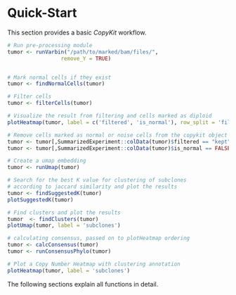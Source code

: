 # Quick-Start

This section provides a basic *CopyKit* workflow. 

```r
# Run pre-processing module
tumor <- runVarbin("/path/to/marked/bam/files/",
                 remove_Y = TRUE)


# Mark normal cells if they exist
tumor <- findNormalCells(tumor)

# Filter cells
tumor <- filterCells(tumor)

# Visualize the result from filtering and cells marked as diploid
plotHeatmap(tumor, label = c('filtered', 'is_normal'), row_split = 'filtered')

# Remove cells marked as normal or noise cells from the copykit object
tumor <- tumor[,SummarizedExperiment::colData(tumor)$filtered == "kept"]
tumor <- tumor[,SummarizedExperiment::colData(tumor)$is_normal == FALSE]

# Create a umap embedding 
tumor <- runUmap(tumor)

# Search for the best K value for clustering of subclones 
# according to jaccard similarity and plot the results
tumor <- findSuggestedK(tumor)
plotSuggestedK(tumor)

# Find clusters and plot the results
tumor  <- findClusters(tumor)
plotUmap(tumor, label = 'subclones')

# calculating consensus, passed on to plotHeatmap ordering
tumor <- calcConsensus(tumor)
tumor <- runConsensusPhylo(tumor)

# Plot a Copy Number Heatmap with clustering annotation
plotHeatmap(tumor, label = 'subclones')
```

The following sections explain all functions in detail.
